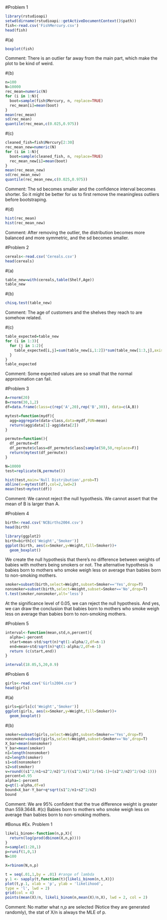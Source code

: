 #Problem 1
```{r}
library(rstudioapi)
setwd(dirname(rstudioapi::getActiveDocumentContext()$path))
fish<-read.csv('FishMercury.csv')
head(fish)
```
#(a)
```{r}
boxplot(fish)
```
Comment: There is an outlier far away from the main part, which make the plot to be kind of weird.

#(b)
```{r}
n=100
N=10000
rec_mean=numeric(N)
for (i in 1:N){
  boot=sample(fish$Mercury, n, replace=TRUE)
  rec_mean[i]=mean(boot)
}
mean(rec_mean)
sd(rec_mean)
quantile(rec_mean,c(0.025,0.975))
```
#(c)
```{r}
cleaned_fish=fish$Mercury[2:30]
rec_mean_new=numeric(N)
for (i in 1:N){
  boot=sample(cleaned_fish, n, replace=TRUE)
  rec_mean_new[i]=mean(boot)
}
mean(rec_mean_new)
sd(rec_mean_new)
quantile(rec_mean_new,c(0.025,0.975))
```

Comment: The sd becomes smaller and the confidence interval becomes shorter. So it might be better for us to first remove the meaningless outliers before bootstraping.

#(d)
```{r}
hist(rec_mean)
hist(rec_mean_new)
```
Comment: After removing the outlier, the distribution becomes more balanced and more symmetric, and the sd becomes smaller.

#Problem 2
```{r}
cereals<-read.csv('Cereals.csv')
head(cereals)
```
#(a)
```{r}
table_new=with(cereals,table(Shelf,Age))
table_new
```
#(b)
```{r}
chisq.test(table_new)
```
Comment: The age of customers and the shelves they reach to are somehow related.

#(c)
```{r}
table_expected=table_new
for (i in 1:3){
  for (j in 1:2){
    table_expected[i,j]=sum(table_new[i,1:2])*sum(table_new[1:3,j],axis=1)/43
  }
}
table_expected
```
Comment: Some expected values are so small that the normal approximation can fail.

#Problem 3
```{r}
A=rnorm(20)
B=rnorm(30,1,2)
df=data.frame(class=c(rep('A',20),rep('B',30)), data=c(A,B))

mytest=function(mydf){
  agg=aggregate(data~class,data=mydf,FUN=mean)
  return(agg$data[1]-agg$data[2])
}

permute=function(){
  df_permute=df
  df_permute$class=df_permute$class[sample(50,50,replace=F)]
  return(mytest(df_permute))
}

N=10000
test=replicate(N,permute())

hist(test,main='Null Distribution',prob=T)
abline(v=mytest(df),col=2,lwd=2)
mean(test<mytest(df))
```
Comment: We cannot reject the null hypothesis. We cannot assert that the mean of B is larger than A.

#Problem 4
```{r}
birth<-read.csv('NCBirths2004.csv')
head(birth)
```
```{r}
library(ggplot2)
birth=birth[c('Weight','Smoker')]
ggplot(birth, aes(x=Smoker,y=Weight,fill=Smoker))+
  geom_boxplot()
```
We create the null hypothesis that there's no difference between weights of babies with mothers being smokers or not. The alternative hypothesis is babies born to mothers who smoke weigh less on average than babies born to non-smoking mothers.
```{r}
smoker=subset(birth,select=Weight,subset=Smoker=='Yes',drop=T)
nonsmoker=subset(birth,select=Weight,subset=Smoker=='No',drop=T)
t.test(smoker,nonsmoker,alt='less')
```
At the significance level of 0.05, we can reject the null hypothesis. And yes, we can draw the conclusion that babies born to mothers who smoke weigh less on average than babies born to non-smoking mothers.


#Problem 5
```{r}
interval<-function(mean,std,n,percent){
  alpha=1-percent
  start=mean-std/sqrt(n)*qt(1-alpha/2,df=n-1)
  end=mean+std/sqrt(n)*qt(1-alpha/2,df=n-1)
  return (c(start,end))
}

interval(18.05,5,20,0.9)
```
#Problem 6
```{r}
girls<-read.csv('Girls2004.csv')
head(girls)
```
#(a)
```{r}
girls=girls[c('Weight','Smoker')]
ggplot(girls, aes(x=Smoker,y=Weight,fill=Smoker))+
  geom_boxplot()
```
#(b)
```{r}
smoker=subset(girls,select=Weight,subset=Smoker=='Yes',drop=T)
nonsmoker=subset(girls,select=Weight,subset=Smoker=='No',drop=T)
X_bar=mean(nonsmoker)
Y_bar=mean(smoker)
n1=length(nonsmoker)
n2=length(smoker)
s1=sd(nonsmoker)
s2=sd(smoker)
v=round((s1^2/n1+s2^2/n2)^2/((s1^2/n1)^2/(n1-1)+(s2^2/n2)^2/(n2-1)))
percent=0.95
alpha=1-percent
q=qt(1-alpha,df=v)
bound=X_bar-Y_bar+q*sqrt(s1^2/n1+s2^2/n2)
bound
```
Comment: We are 95% confident that the true difference weight is greater than 559.3648.
#(c)
Babies born to mothers who smoke weigh less on average than babies born to non-smoking mothers.

#Bonus
#Ex. Problem 1
```{r}
likeli_binom<-function(n,p,X){
  return(log(prod(dbinom(X,n,p))))
}
n=sample(1:20,1)
p=runif(1,0,1)
N=100

X=rbinom(N,n,p)

t = seq(.01,1,by = .01) #range of lambda
y.1 <- sapply(t,function(t){likeli_binom(n,t,X)})
plot(t,y.1, xlab = 'p', ylab = 'likelihood',
type = 'l', lwd = 2)
grid(col = 4)
points(mean(X)/n, likeli_binom(n,mean(X)/n,X), lwd = 2, col = 2)
```
Comment: No matter what n,p are selected (Notice they are generated randomly), the stat of X/n is always the MLE of p.
